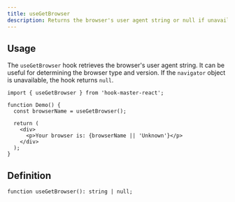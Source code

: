 ```yaml
---
title: useGetBrowser
description: Returns the browser's user agent string or null if unavailable.
---
```


## Usage

The `useGetBrowser` hook retrieves the browser's user agent string. It can be useful for determining the browser type and version. If the `navigator` object is unavailable, the hook returns `null`.

```tsx
import { useGetBrowser } from 'hook-master-react';

function Demo() {
  const browserName = useGetBrowser();

  return (
    <div>
      <p>Your browser is: {browserName || 'Unknown'}</p>
    </div>
  );
}
```

## Definition

```tsx
function useGetBrowser(): string | null;
```